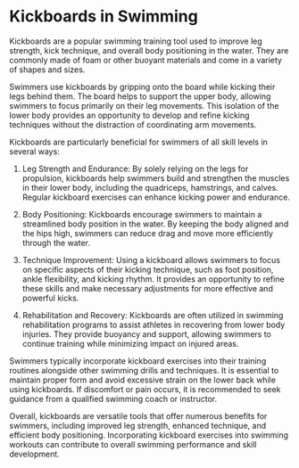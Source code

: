 # Kickboards in Swimming

Kickboards are a popular swimming training tool used to improve leg strength, kick technique, and overall body positioning in the water. They are commonly made of foam or other buoyant materials and come in a variety of shapes and sizes.

Swimmers use kickboards by gripping onto the board while kicking their legs behind them. The board helps to support the upper body, allowing swimmers to focus primarily on their leg movements. This isolation of the lower body provides an opportunity to develop and refine kicking techniques without the distraction of coordinating arm movements.

Kickboards are particularly beneficial for swimmers of all skill levels in several ways:

1. Leg Strength and Endurance: By solely relying on the legs for propulsion, kickboards help swimmers build and strengthen the muscles in their lower body, including the quadriceps, hamstrings, and calves. Regular kickboard exercises can enhance kicking power and endurance.

2. Body Positioning: Kickboards encourage swimmers to maintain a streamlined body position in the water. By keeping the body aligned and the hips high, swimmers can reduce drag and move more efficiently through the water.

3. Technique Improvement: Using a kickboard allows swimmers to focus on specific aspects of their kicking technique, such as foot position, ankle flexibility, and kicking rhythm. It provides an opportunity to refine these skills and make necessary adjustments for more effective and powerful kicks.

4. Rehabilitation and Recovery: Kickboards are often utilized in swimming rehabilitation programs to assist athletes in recovering from lower body injuries. They provide buoyancy and support, allowing swimmers to continue training while minimizing impact on injured areas.

Swimmers typically incorporate kickboard exercises into their training routines alongside other swimming drills and techniques. It is essential to maintain proper form and avoid excessive strain on the lower back while using kickboards. If discomfort or pain occurs, it is recommended to seek guidance from a qualified swimming coach or instructor.

Overall, kickboards are versatile tools that offer numerous benefits for swimmers, including improved leg strength, enhanced technique, and efficient body positioning. Incorporating kickboard exercises into swimming workouts can contribute to overall swimming performance and skill development.